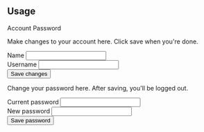 
## Usage

<Showcase>
  <Showcase.Preview>
    <Tabs.Root defaultValue="account" className="w-[400px]">
      <Tabs.List>
        <Tabs.Trigger value="account">Account</Tabs.Trigger>
        <Tabs.Trigger value="password">Password</Tabs.Trigger>
      </Tabs.List>
      <Tabs.Content value="account">
        <p className="text-sm text-base-content">
          Make changes to your account here. Click save when you're done.
        </p>
        <div className="grid gap-2 py-4">
          <div className="space-y-1">
            <Label htmlFor="name">Name</Label>
            <Input id="name" defaultValue="Pedro Duarte" />
          </div>
          <div className="space-y-1">
            <Label htmlFor="username">Username</Label>
            <Input id="username" defaultValue="@peduarte" />
          </div>
        </div>
        <div className="flex">
          <Button>Save changes</Button>
        </div>
      </Tabs.Content>
      <Tabs.Content value="password">
        <p className="text-sm text-base-content">
          Change your password here. After saving, you'll be logged out.
        </p>
        <div className="grid gap-2 py-4">
          <div className="space-y-1">
            <Label htmlFor="current">Current password</Label>
            <Input id="current" type="password" />
          </div>
          <div className="space-y-1">
            <Label htmlFor="new">New password</Label>
            <Input id="new" type="password" />
          </div>
        </div>
        <div className="flex">
          <Button>Save password</Button>
        </div>
      </Tabs.Content>
    </Tabs.Root>
  </Showcase.Preview>
</Showcase>
